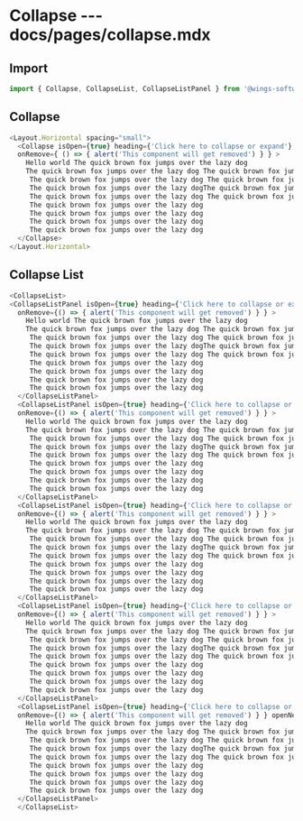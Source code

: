 # Collapse --- docs/pages/collapse.mdx

## Import

```js
import { Collapse, CollapseList, CollapseListPanel } from '@wings-software/uikit'
```

## Collapse

```js live=true
<Layout.Horizontal spacing="small">
  <Collapse isOpen={true} heading={'Click here to collapse or expand'} isRemovable={true}  
  onRemove={ () => { alert('This component will get removed') } } >
    Hello world The quick brown fox jumps over the lazy dog
    The quick brown fox jumps over the lazy dog The quick brown fox jumps over the lazy dog <br/>
     The quick brown fox jumps over the lazy dog The quick brown fox jumps over the lazy dog <br/>
     The quick brown fox jumps over the lazy dogThe quick brown fox jumps over the lazy dog
     The quick brown fox jumps over the lazy dog The quick brown fox jumps over the lazy dog <br/>
     The quick brown fox jumps over the lazy dog
     The quick brown fox jumps over the lazy dog
     The quick brown fox jumps over the lazy dog
     The quick brown fox jumps over the lazy dog
  </Collapse>
</Layout.Horizontal>
```


## Collapse List
```js live=true
<CollapseList>
<CollapseListPanel isOpen={true} heading={'Click here to collapse or expand'} isRemovable={true}  
  onRemove={() => { alert('This component will get removed') } } >
    Hello world The quick brown fox jumps over the lazy dog
    The quick brown fox jumps over the lazy dog The quick brown fox jumps over the lazy dog <br/>
     The quick brown fox jumps over the lazy dog The quick brown fox jumps over the lazy dog <br/>
     The quick brown fox jumps over the lazy dogThe quick brown fox jumps over the lazy dog
     The quick brown fox jumps over the lazy dog The quick brown fox jumps over the lazy dog <br/>
     The quick brown fox jumps over the lazy dog
     The quick brown fox jumps over the lazy dog
     The quick brown fox jumps over the lazy dog
     The quick brown fox jumps over the lazy dog
  </CollapseListPanel>
  <CollapseListPanel isOpen={true} heading={'Click here to collapse or expand'} isRemovable={true}  
  onRemove={() => { alert('This component will get removed') } } >
    Hello world The quick brown fox jumps over the lazy dog
    The quick brown fox jumps over the lazy dog The quick brown fox jumps over the lazy dog <br/>
     The quick brown fox jumps over the lazy dog The quick brown fox jumps over the lazy dog <br/>
     The quick brown fox jumps over the lazy dogThe quick brown fox jumps over the lazy dog
     The quick brown fox jumps over the lazy dog The quick brown fox jumps over the lazy dog <br/>
     The quick brown fox jumps over the lazy dog
     The quick brown fox jumps over the lazy dog
     The quick brown fox jumps over the lazy dog
     The quick brown fox jumps over the lazy dog
  </CollapseListPanel>
  <CollapseListPanel isOpen={true} heading={'Click here to collapse or expand'} isRemovable={true}  
  onRemove={() => { alert('This component will get removed') } } >
    Hello world The quick brown fox jumps over the lazy dog
    The quick brown fox jumps over the lazy dog The quick brown fox jumps over the lazy dog <br/>
     The quick brown fox jumps over the lazy dog The quick brown fox jumps over the lazy dog <br/>
     The quick brown fox jumps over the lazy dogThe quick brown fox jumps over the lazy dog
     The quick brown fox jumps over the lazy dog The quick brown fox jumps over the lazy dog <br/>
     The quick brown fox jumps over the lazy dog
     The quick brown fox jumps over the lazy dog
     The quick brown fox jumps over the lazy dog
     The quick brown fox jumps over the lazy dog
  </CollapseListPanel>
  <CollapseListPanel isOpen={true} heading={'Click here to collapse or expand'} isRemovable={true}  
  onRemove={() => { alert('This component will get removed') } } >
    Hello world The quick brown fox jumps over the lazy dog
    The quick brown fox jumps over the lazy dog The quick brown fox jumps over the lazy dog <br/>
     The quick brown fox jumps over the lazy dog The quick brown fox jumps over the lazy dog <br/>
     The quick brown fox jumps over the lazy dogThe quick brown fox jumps over the lazy dog
     The quick brown fox jumps over the lazy dog The quick brown fox jumps over the lazy dog <br/>
     The quick brown fox jumps over the lazy dog
     The quick brown fox jumps over the lazy dog
     The quick brown fox jumps over the lazy dog
     The quick brown fox jumps over the lazy dog
  </CollapseListPanel>
  <CollapseListPanel isOpen={true} heading={'Click here to collapse or expand'} isRemovable={true}  
  onRemove={() => { alert('This component will get removed') } } openNext={() => alert('Custom next function')} >
    Hello world The quick brown fox jumps over the lazy dog
    The quick brown fox jumps over the lazy dog The quick brown fox jumps over the lazy dog <br/>
     The quick brown fox jumps over the lazy dog The quick brown fox jumps over the lazy dog <br/>
     The quick brown fox jumps over the lazy dogThe quick brown fox jumps over the lazy dog
     The quick brown fox jumps over the lazy dog The quick brown fox jumps over the lazy dog <br/>
     The quick brown fox jumps over the lazy dog
     The quick brown fox jumps over the lazy dog
     The quick brown fox jumps over the lazy dog
     The quick brown fox jumps over the lazy dog
  </CollapseListPanel>
  </CollapseList>
```
